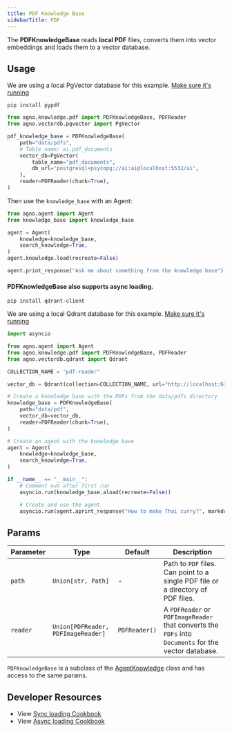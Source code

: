 ```yaml
---
title: PDF Knowledge Base
sidebarTitle: PDF
---
```


The **PDFKnowledgeBase** reads **local PDF** files, converts them into vector embeddings and loads them to a vector database.

## Usage

<Note>

We are using a local PgVector database for this example. [Make sure it's running](https://docs.agno.com/vectordb/pgvector)

</Note>

```shell
pip install pypdf
```

```python knowledge_base.py
from agno.knowledge.pdf import PDFKnowledgeBase, PDFReader
from agno.vectordb.pgvector import PgVector

pdf_knowledge_base = PDFKnowledgeBase(
    path="data/pdfs",
    # Table name: ai.pdf_documents
    vector_db=PgVector(
        table_name="pdf_documents",
        db_url="postgresql+psycopg://ai:ai@localhost:5532/ai",
    ),
    reader=PDFReader(chunk=True),
)
```

Then use the `knowledge_base` with an Agent:

```python agent.py
from agno.agent import Agent
from knowledge_base import knowledge_base

agent = Agent(
    knowledge=knowledge_base,
    search_knowledge=True,
)
agent.knowledge.load(recreate=False)

agent.print_response("Ask me about something from the knowledge base")
```

#### PDFKnowledgeBase also supports async loading.

```shell
pip install qdrant-client
```
We are using a local Qdrant database for this example. [Make sure it's running](https://docs.agno.com/vectordb/qdrant)

```python async_knowledge_base.py
import asyncio

from agno.agent import Agent
from agno.knowledge.pdf import PDFKnowledgeBase, PDFReader
from agno.vectordb.qdrant import Qdrant

COLLECTION_NAME = "pdf-reader"

vector_db = Qdrant(collection=COLLECTION_NAME, url="http://localhost:6333")

# Create a knowledge base with the PDFs from the data/pdfs directory
knowledge_base = PDFKnowledgeBase(
    path="data/pdf",
    vector_db=vector_db,
    reader=PDFReader(chunk=True),
)

# Create an agent with the knowledge base
agent = Agent(
    knowledge=knowledge_base,
    search_knowledge=True,
)

if __name__ == "__main__":
    # Comment out after first run
    asyncio.run(knowledge_base.aload(recreate=False))

    # Create and use the agent
    asyncio.run(agent.aprint_response("How to make Thai curry?", markdown=True))
```

## Params

| Parameter | Type                               | Default       | Description                                                                                          |
| --------- | ---------------------------------- | ------------- | ---------------------------------------------------------------------------------------------------- |
| `path`    | `Union[str, Path]`                 | -             | Path to `PDF` files. Can point to a single PDF file or a directory of PDF files.                     |
| `reader`  | `Union[PDFReader, PDFImageReader]` | `PDFReader()` | A `PDFReader` or `PDFImageReader` that converts the `PDFs` into `Documents` for the vector database. |

`PDFKnowledgeBase` is a subclass of the [AgentKnowledge](/reference/knowledge/base) class and has access to the same params.

## Developer Resources

- View [Sync loading Cookbook](https://github.com/agno-agi/agno/blob/main/cookbook/agent_concepts/knowledge/pdf_kb.py)
- View [Async loading Cookbook](https://github.com/agno-agi/agno/blob/main/cookbook/agent_concepts/knowledge/pdf_kb_async.py)

